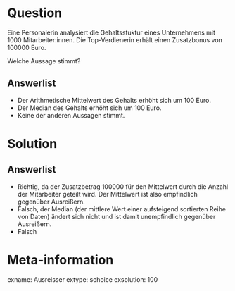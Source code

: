 Question
========

Eine Personalerin analysiert die Gehaltsstuktur eines Unternehmens mit 1000 Mitarbeiter:innen. 
Die Top-Verdienerin erhält einen Zusatzbonus von 100000 Euro.

Welche Aussage stimmt?

Answerlist
----------
* Der Arithmetische Mittelwert des Gehalts erhöht sich um 100 Euro.
* Der Median des Gehalts erhöht sich um 100 Euro.
* Keine der anderen Aussagen stimmt.


Solution
========

Answerlist
----------
* Richtig, da der Zusatzbetrag 100000 für den Mittelwert durch die Anzahl der Mitarbeiter geteilt wird. Der Mittelwert ist also empfindlich gegenüber Ausreißern.
* Falsch, der Median (der mittlere Wert einer aufsteigend sortierten Reihe von Daten) ändert sich nicht und ist damit unempfindlich gegenüber Ausreißern.
* Falsch


Meta-information
================
exname: Ausreisser
extype: schoice
exsolution: 100